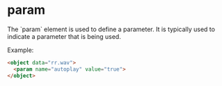 
# param
<Separator />
The `param` element is used to define a parameter. It is typically used to indicate a parameter that is being used.

Example:
```html
<object data="rr.wav">
  <param name="autoplay" value="true">
</object>
```